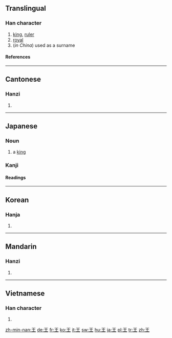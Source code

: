 {{see|玉}}
==Translingual==

===Han character===
{{Han char|rn=96|rad=玉|as=00|sn=4|four=1010<sub>4</sub>|canj=一土 (MG)}}

# [[king]], [[ruler]]
# [[royal]]
# (''in China'') used as a surname

====References====
{{Han ref|kx=0727.020|dkj=20823|dj=1137.010|hdz=21099.100|uh=738B|ud=29579|bh=A4FD|bd=42237}}

----

==Cantonese==

===Hanzi===
{{yue-hanzi|jyut=|y=wong4}}

# {{defn|Cantonese}}

----

==Japanese==

===Noun===
{{ja-noun|k|hira=おう|rom=ō}}

# a [[king]]

===Kanji===
{{ja-kanji|grade=1|rs=玉00}}

====Readings====
{{ja-readings|on=[[おう]] (ō)|kun=[[きみ]] (kimi)}}

----

==Korean==

===Hanja===
{{ko-hanja|hangeul=왕|eumhun=임금|rv=wang|mr=wang|y=wang}}

# {{defn|Korean}}

----

==Mandarin==

===Hanzi===
{{cmn-hanzi|pin=[[wáng]] ([[wang2]])|wg=wang<sup>2</sup>}}

# {{defn|Mandarin}}

----

==Vietnamese==

===Han character===
{{vi-hantu|Vương}}

# {{defn|Vietnamese}}

[[zh-min-nan:王]]
[[de:王]]
[[fr:王]]
[[ko:王]]
[[it:王]]
[[sw:王]]
[[hu:王]]
[[ja:王]]
[[pl:王]]
[[tr:王]]
[[zh:王]]